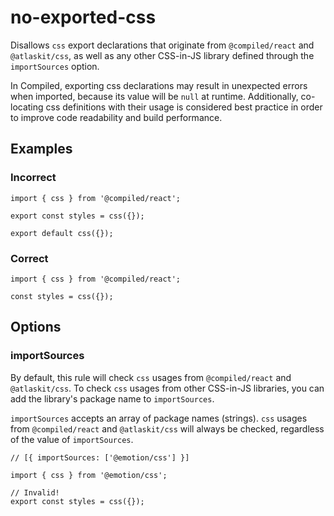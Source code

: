 # no-exported-css

Disallows `css` export declarations that originate from `@compiled/react` and `@atlaskit/css`, as well as any other CSS-in-JS library defined through the `importSources` option.

In Compiled, exporting css declarations may result in unexpected errors when imported, because its value will be `null` at runtime. Additionally, co-locating css definitions with their usage is considered best practice in order to improve code readability and build performance.

## Examples

### Incorrect

```tsx
import { css } from '@compiled/react';

export const styles = css({});

export default css({});
```

### Correct

```tsx
import { css } from '@compiled/react';

const styles = css({});
```

## Options

### importSources

By default, this rule will check `css` usages from `@compiled/react` and `@atlaskit/css`. To check `css` usages from other CSS-in-JS libraries, you can add the library's package name to `importSources`.

`importSources` accepts an array of package names (strings). `css` usages from `@compiled/react` and `@atlaskit/css` will always be checked, regardless of the value of `importSources`.

```tsx
// [{ importSources: ['@emotion/css'] }]

import { css } from '@emotion/css';

// Invalid!
export const styles = css({});
```
